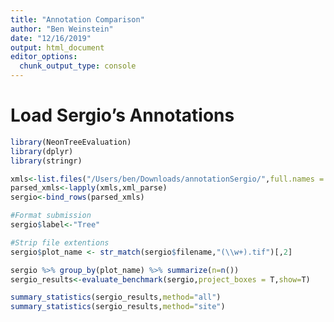 ```yaml
---
title: "Annotation Comparison"
author: "Ben Weinstein"
date: "12/16/2019"
output: html_document
editor_options: 
  chunk_output_type: console
---
```


# Load Sergio's Annotations

```r
library(NeonTreeEvaluation)
library(dplyr)
library(stringr)

xmls<-list.files("/Users/ben/Downloads/annotationSergio/",full.names = T)
parsed_xmls<-lapply(xmls,xml_parse)
sergio<-bind_rows(parsed_xmls)

#Format submission
sergio$label<-"Tree"

#Strip file extentions
sergio$plot_name <- str_match(sergio$filename,"(\\w+).tif")[,2]

sergio %>% group_by(plot_name) %>% summarize(n=n())
sergio_results<-evaluate_benchmark(sergio,project_boxes = T,show=T)
```

```r
summary_statistics(sergio_results,method="all")
summary_statistics(sergio_results,method="site")
```

